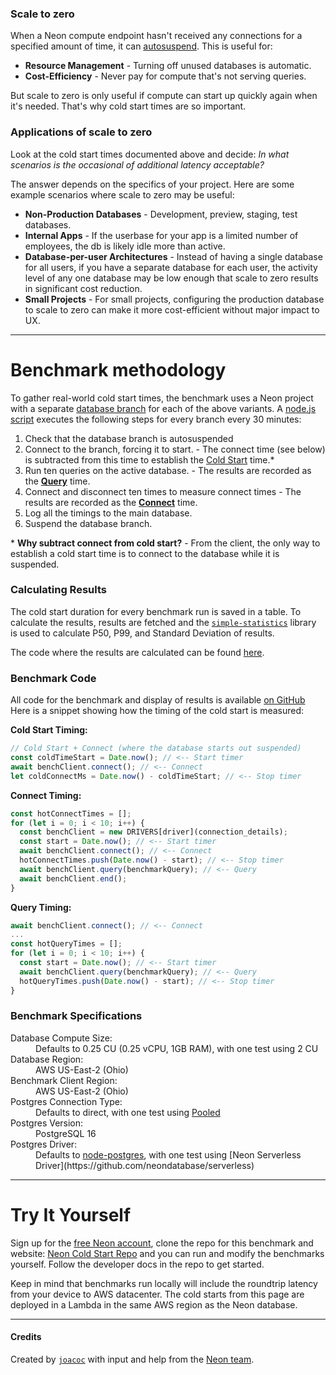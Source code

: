 
### Scale to zero

When a Neon compute endpoint hasn't received any connections for a specified amount of time, it can [autosuspend](https://neon.tech/docs/introduction/auto-suspend).
This is useful for:

-  **Resource Management** - Turning off unused databases is automatic.
- **Cost-Efficiency** - Never pay for compute that's not serving queries.

But scale to zero is only useful if compute can start up quickly again when it's needed. That's why cold start times are so important.

### Applications of scale to zero

Look at the cold start times documented above and decide: _In what scenarios is the occasional <SingleStat stat="p50" /> of additional latency acceptable?_

The answer depends on the specifics of your project.
Here are some example scenarios where scale to zero may be useful:

- **Non-Production Databases** - Development, preview, staging, test databases.
- **Internal Apps** - If the userbase for your app is a limited number of employees, the db is likely idle more than active.
- **Database-per-user Architectures** - Instead of having a single database for all users, if you have a separate database for each user, the activity level of any one database may be low enough that scale to zero results in significant cost reduction.
- **Small Projects** - For small projects, configuring the production database to scale to zero can make it more cost-efficient without major impact to UX.

---

# Benchmark methodology

To gather real-world cold start times, the benchmark uses a Neon project with a separate [database branch](https://neon.tech/docs/introduction/branching) for each of the above variants. A [node.js script](https://github.com/joacoc/neon-query-benchmarks/blob/main/setup/index.js) executes the following steps for every branch every 30 minutes:

1. Check that the database branch is autosuspended
1. Connect to the branch, forcing it to start. - The connect time (see below) is subtracted from this time to establish the [Cold Start](#cold-starts) time.*
1. Run ten queries on the active database. - The results are recorded as the **[Query](#queries)** time.
1. Connect and disconnect ten times to measure connect times - The results are recorded as the **[Connect](#connections)** time.
3. Log all the timings to the main database.
4. Suspend the database branch.

\* **Why subtract connect from cold start?** - From the client, the only way to establish a cold start time is to connect to the database while it is suspended. 

### Calculating Results

The cold start duration for every benchmark run is saved in a table.
To calculate the results, results are fetched and the [`simple-statistics`](https://simple-statistics.github.io/) library is used to calculate P50, P99, and Standard Deviation of results.

The code where the results are calculated can be found [here](https://github.com/joacoc/neon-query-benchmarks/blob/main/hooks/index.tsx#L126-L134).

### Benchmark Code

All code for the benchmark and display of results is available [on GitHub](https://github.com/joacoc/neon-query-benchmarks/blob/main/setup/index.js) Here is a snippet showing how the timing of the cold start is measured:

**Cold Start Timing:**
```javascript
// Cold Start + Connect (where the database starts out suspended)
const coldTimeStart = Date.now(); // <-- Start timer
await benchClient.connect(); // <-- Connect
let coldConnectMs = Date.now() - coldTimeStart; // <-- Stop timer
```

**Connect Timing:**
```javascript
const hotConnectTimes = [];
for (let i = 0; i < 10; i++) {
  const benchClient = new DRIVERS[driver](connection_details);
  const start = Date.now(); // <-- Start timer
  await benchClient.connect(); // <-- Connect
  hotConnectTimes.push(Date.now() - start); // <-- Stop timer
  await benchClient.query(benchmarkQuery); // <-- Query
  await benchClient.end();
}
```

**Query Timing:**
```javascript
await benchClient.connect(); // <-- Connect
...
const hotQueryTimes = [];
for (let i = 0; i < 10; i++) {
  const start = Date.now(); // <-- Start timer
  await benchClient.query(benchmarkQuery); // <-- Query
  hotQueryTimes.push(Date.now() - start); // <-- Stop timer
}
```

### Benchmark Specifications

<dl>
    <dt>Database Compute Size:</dt>
    <dd>Defaults to 0.25 CU (0.25 vCPU, 1GB RAM), with one test using 2 CU</dd>
    <dt>Database Region:</dt>
    <dd>AWS US-East-2 (Ohio)</dd>
    <dt>Benchmark Client Region:</dt>
    <dd>AWS US-East-2 (Ohio)</dd>
    <dt>Postgres Connection Type:</dt>
    <dd>Defaults to direct, with one test using <a href="https://neon.tech/docs/connect/connection-pooling">Pooled</a></dd>
    <dt>Postgres Version:</dt>
    <dd>PostgreSQL 16</dd>
    <dt>Postgres Driver:</dt>
    <dd>Defaults to <a href="https://node-postgres.com/">node-postgres</a>, with one test using [Neon Serverless Driver](https://github.com/neondatabase/serverless)</dd>

</dl>

---

# Try It Yourself

Sign up for the [free Neon account](https://neon.tech), clone the repo for this benchmark and website: [Neon Cold Start Repo](https://github.com/joacoc/neon-query-benchmarks) and you can run and modify the benchmarks yourself.
Follow the developer docs in the repo to get started.

Keep in mind that benchmarks run locally will include the roundtrip latency from your device to AWS datacenter. The cold starts from this page are deployed in a Lambda in the same AWS region as the Neon database.

---

#### Credits

Created by [`joacoc`](https://github.com/joacoc) with input and help from the [Neon team](https://github.com/orgs/neondatabase/people).